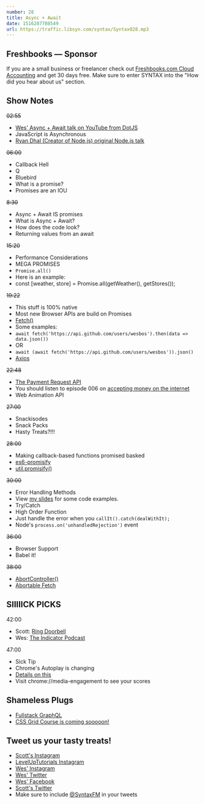 ```yaml
---
number: 28
title: Async + Await
date: 1516207708549
url: https://traffic.libsyn.com/syntax/Syntax028.mp3
---
```


## Freshbooks — Sponsor

If you are a small business or freelancer check out [Freshbooks.com Cloud Accounting](https://freshbooks.com/syntax) and get 30 days free. Make sure to enter SYNTAX into the "How did you hear about us" section.

## Show Notes

~~02:55~~

* [Wes' Async + Await talk on YouTube from DotJS](https://www.youtube.com/watch?v=9YkUCxvaLEk)
* JavaScript is Asynchronous
* [Ryan Dhal (Creator of Node.js) original Node.js talk](https://www.youtube.com/watch?v=ztspvPYybIY)

~~06:00~~

* Callback Hell
* Q
* Bluebird
* What is a promise?
* Promises are an IOU

~~8:30~~

* Async + Await IS promises
* What is Async + Await?
* How does the code look?
* Returning values from an await

~~15:20~~

* Performance Considerations
* MEGA PROMISES
* `Promise.all()`
* Here is an example:
* const [weather, store] = Promise.all(getWeather(), getStores());

~~19:22~~

* This stuff is 100% native
* Most new Browser APIs are build on Promises
* [Fetch()](https://developer.mozilla.org/en-US/docs/Web/API/Fetch_API)
* Some examples:
* `await fetch('https://api.github.com/users/wesbos').then(data => data.json())`
* OR
* `await (await fetch('https://api.github.com/users/wesbos')).json()`
* [Axios](https://github.com/axios/axios)

~~22:48~~

* [The Payment Request API](https://developers.google.com/web/fundamentals/payments/)
* You should listen to episode 006 on [accepting money on the internet](https://syntax.fm/show/006/accepting-money-on-the-internet)
* Web Animation API

~~27:00~~

* Snackisodes
* Snack Packs
* Hasty Treats?!!!

~~28:00~~

* Making callback-based functions promised basked
* [es6-promisify](https://www.npmjs.com/package/es6-promisify)
* [util.promisify()](http://2ality.com/2017/05/util-promisify.html)

~~30:00~~

* Error Handling Methods
* View [my slides](https://wesbos.github.io/Async-Await-Talk/) for some code examples.
* Try/Catch
* High Order Function
* Just handle the error when you `callIt().catch(dealWithIt);`
* Node's `process.on('unhandledRejection')` event

~~36:00~~

* Browser Support
* Babel it!

~~38:00~~

* [AbortController()](https://developer.mozilla.org/en-US/docs/Web/API/AbortController)
* [Abortable Fetch](https://developers.google.com/web/updates/2017/09/abortable-fetch)

## SIIIIICK PICKS

42:00

* Scott: [Ring Doorbell](http://amzn.to/2DEUJaL)
* Wes: [The Indicator Podcast](https://www.npr.org/sections/money/567724614/the-indicator)

47:00

* Sick Tip
* Chrome's Autoplay is changing
* [Details on this](https://developers.google.com/web/updates/2017/09/autoplay-policy-changes)
* Visit chrome://media-engagement to see your scores

## Shameless Plugs

* [Fullstack GraphQL](https://www.youtube.com/channel/UCyU5wkjgQYGRB0hIHMwm2Sg)
* [CSS Grid Course is coming sooooon!](https://CSSGrid.io)

## Tweet us your tasty treats!

* [Scott's Instagram](https://www.instagram.com/stolinski/)
* [LevelUpTutorials Instagram](https://www.instagram.com/LevelUpTutorials/)
* [Wes' Instagram](https://www.instagram.com/wesbos/)
* [Wes' Twitter](https://twitter.com/wesbos)
* [Wes' Facebook](https://www.facebook.com/wesbos.developer)
* [Scott's Twitter](https://twitter.com/stolinski)
* Make sure to include [@SyntaxFM](https://twitter.com/SyntaxFM) in your tweets

